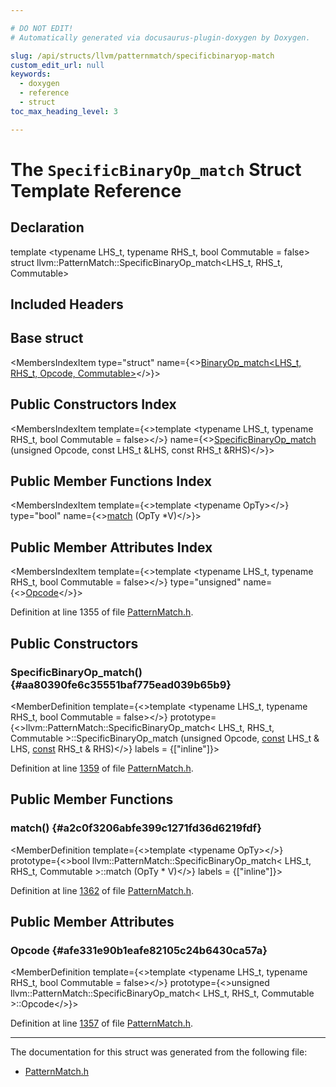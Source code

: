 ```yaml
---

# DO NOT EDIT!
# Automatically generated via docusaurus-plugin-doxygen by Doxygen.

slug: /api/structs/llvm/patternmatch/specificbinaryop-match
custom_edit_url: null
keywords:
  - doxygen
  - reference
  - struct
toc_max_heading_level: 3

---
```





# The `SpecificBinaryOp_match` Struct Template Reference

<DoxygenPage pluginConfig={pluginConfig}>



## Declaration

<CodeBlock>template &lt;typename LHS&#95;t, typename RHS&#95;t, bool Commutable = false&gt;
struct llvm::PatternMatch::SpecificBinaryOp_match&lt;LHS&#95;t, RHS&#95;t, Commutable&gt;</CodeBlock>

## Included Headers

<IncludesList>
<IncludesListItem
  filePath="llvm/IR/PatternMatch.h"
  permalink="/docs/api/files/include/include/llvm/include/llvm/ir/patternmatch-h"
  isLocal="true" />
</IncludesList>

## Base struct

<MembersIndex>

<MembersIndexItem
  type="struct"
  name={<><a href="/docs/api/structs/llvm/patternmatch/binaryop-match">BinaryOp&#95;match&lt;LHS&#95;t, RHS&#95;t, Opcode, Commutable&gt;</a></>}>
</MembersIndexItem>

</MembersIndex>

## Public Constructors Index

<MembersIndex>

<MembersIndexItem
  template={<>template &lt;typename LHS&#95;t, typename RHS&#95;t, bool Commutable = false&gt;</>}
  name={<><a href="#aa80390fe6c35551baf775ead039b65b9">SpecificBinaryOp&#95;match</a> (unsigned Opcode, const LHS&#95;t &amp;LHS, const RHS&#95;t &amp;RHS)</>}>
</MembersIndexItem>

</MembersIndex>

## Public Member Functions Index

<MembersIndex>

<MembersIndexItem
  template={<>template &lt;typename OpTy&gt;</>}
  type="bool"
  name={<><a href="#a2c0f3206abfe399c1271fd36d6219fdf">match</a> (OpTy &#42;V)</>}>
</MembersIndexItem>

</MembersIndex>

## Public Member Attributes Index

<MembersIndex>

<MembersIndexItem
  template={<>template &lt;typename LHS&#95;t, typename RHS&#95;t, bool Commutable = false&gt;</>}
  type="unsigned"
  name={<><a href="#afe331e90b1eafe82105c24b6430ca57a">Opcode</a></>}>
</MembersIndexItem>

</MembersIndex>


Definition at line 1355 of file <a href="/docs/api/files/include/include/llvm/include/llvm/ir/patternmatch-h">PatternMatch.h</a>.

<SectionDefinition>

## Public Constructors

### SpecificBinaryOp&#95;match() {#aa80390fe6c35551baf775ead039b65b9}

<MemberDefinition
  template={<>template &lt;typename LHS&#95;t, typename RHS&#95;t, bool Commutable = false&gt;</>}
  prototype={<>llvm::PatternMatch::SpecificBinaryOp&#95;match&lt; LHS&#95;t, RHS&#95;t, Commutable &gt;::SpecificBinaryOp&#95;match (unsigned Opcode, <a href="/docs/api/files/lib/lib/target/lib/target/aarch64/aarch64promoteconstant-cpp/#a90f8350fecae261c25be85d38b451bff">const</a> LHS&#95;t &amp; LHS, <a href="/docs/api/files/lib/lib/target/lib/target/aarch64/aarch64promoteconstant-cpp/#a90f8350fecae261c25be85d38b451bff">const</a> RHS&#95;t &amp; RHS)</>}
  labels = {["inline"]}>

Definition at line <a href="/docs/api/files/include/include/llvm/include/llvm/ir/patternmatch-h/#l01359">1359</a> of file <a href="/docs/api/files/include/include/llvm/include/llvm/ir/patternmatch-h">PatternMatch.h</a>.
</MemberDefinition>

</SectionDefinition>

<SectionDefinition>

## Public Member Functions

### match() {#a2c0f3206abfe399c1271fd36d6219fdf}

<MemberDefinition
  template={<>template &lt;typename OpTy&gt;</>}
  prototype={<>bool llvm::PatternMatch::SpecificBinaryOp&#95;match&lt; LHS&#95;t, RHS&#95;t, Commutable &gt;::match (OpTy &#42; V)</>}
  labels = {["inline"]}>

Definition at line <a href="/docs/api/files/include/include/llvm/include/llvm/ir/patternmatch-h/#l01362">1362</a> of file <a href="/docs/api/files/include/include/llvm/include/llvm/ir/patternmatch-h">PatternMatch.h</a>.
</MemberDefinition>

</SectionDefinition>

<SectionDefinition>

## Public Member Attributes

### Opcode {#afe331e90b1eafe82105c24b6430ca57a}

<MemberDefinition
  template={<>template &lt;typename LHS&#95;t, typename RHS&#95;t, bool Commutable = false&gt;</>}
  prototype={<>unsigned llvm::PatternMatch::SpecificBinaryOp&#95;match&lt; LHS&#95;t, RHS&#95;t, Commutable &gt;::Opcode</>}>

Definition at line <a href="/docs/api/files/include/include/llvm/include/llvm/ir/patternmatch-h/#l01357">1357</a> of file <a href="/docs/api/files/include/include/llvm/include/llvm/ir/patternmatch-h">PatternMatch.h</a>.
</MemberDefinition>

</SectionDefinition>

<hr/>

The documentation for this struct was generated from the following file:

<ul>
<li><a href="/docs/api/files/include/include/llvm/include/llvm/ir/patternmatch-h">PatternMatch.h</a></li>
</ul>

</DoxygenPage>
